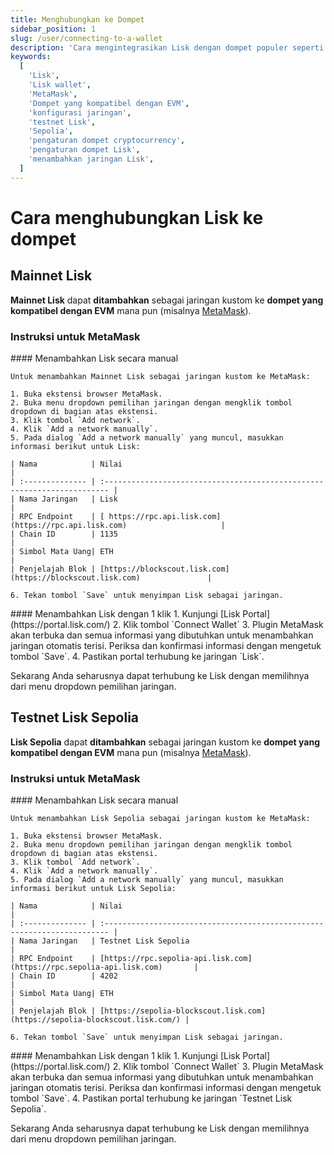 ```yaml
---
title: Menghubungkan ke Dompet
sidebar_position: 1
slug: /user/connecting-to-a-wallet
description: 'Cara mengintegrasikan Lisk dengan dompet populer seperti MetaMask.'
keywords:
  [
    'Lisk',
    'Lisk wallet',
    'MetaMask',
    'Dompet yang kompatibel dengan EVM',
    'konfigurasi jaringan',
    'testnet Lisk',
    'Sepolia',
    'pengaturan dompet cryptocurrency',
    'pengaturan dompet Lisk',
    'menambahkan jaringan Lisk',
  ]
---
```



# Cara menghubungkan Lisk ke dompet

## Mainnet Lisk

**Mainnet Lisk** dapat **ditambahkan** sebagai jaringan kustom ke **dompet yang kompatibel dengan EVM** mana pun (misalnya [MetaMask](https://metamask.io/)).

### Instruksi untuk MetaMask

<Tabs>
  <TabItem value="manual" label="Menambahkan Lisk secara manual" default>
    #### Menambahkan Lisk secara manual

    Untuk menambahkan Mainnet Lisk sebagai jaringan kustom ke MetaMask:

    1. Buka ekstensi browser MetaMask.
    2. Buka menu dropdown pemilihan jaringan dengan mengklik tombol dropdown di bagian atas ekstensi.
    3. Klik tombol `Add network`.
    4. Klik `Add a network manually`.
    5. Pada dialog `Add a network manually` yang muncul, masukkan informasi berikut untuk Lisk:

    | Nama            | Nilai                                                                      |
    | :-------------- | :----------------------------------------------------------------------- |
    | Nama Jaringan   | Lisk                                                                      |
    | RPC Endpoint    | [ https://rpc.api.lisk.com](https://rpc.api.lisk.com)                     |
    | Chain ID        | 1135                                                                     |
    | Simbol Mata Uang| ETH                                                                      |
    | Penjelajah Blok | [https://blockscout.lisk.com](https://blockscout.lisk.com)               |

    6. Tekan tombol `Save` untuk menyimpan Lisk sebagai jaringan.
  </TabItem>
  <TabItem value="1click" label="Solusi 1-Klik">
    #### Menambahkan Lisk dengan 1 klik
    1. Kunjungi [Lisk Portal](https://portal.lisk.com/)
    2. Klik tombol `Connect Wallet`
    3. Plugin MetaMask akan terbuka dan semua informasi yang dibutuhkan untuk menambahkan jaringan otomatis terisi.
    Periksa dan konfirmasi informasi dengan mengetuk tombol `Save`.
    4. Pastikan portal terhubung ke jaringan `Lisk`.
  </TabItem>
</Tabs>

Sekarang Anda seharusnya dapat terhubung ke Lisk dengan memilihnya dari menu dropdown pemilihan jaringan.


## Testnet Lisk Sepolia

**Lisk Sepolia** dapat **ditambahkan** sebagai jaringan kustom ke **dompet yang kompatibel dengan EVM** mana pun (misalnya [MetaMask](https://metamask.io/)).

### Instruksi untuk MetaMask

<Tabs>
  <TabItem value="manual" label="Menambahkan Lisk secara manual" default>
    #### Menambahkan Lisk secara manual

    Untuk menambahkan Lisk Sepolia sebagai jaringan kustom ke MetaMask:

    1. Buka ekstensi browser MetaMask.
    2. Buka menu dropdown pemilihan jaringan dengan mengklik tombol dropdown di bagian atas ekstensi.
    3. Klik tombol `Add network`.
    4. Klik `Add a network manually`.
    5. Pada dialog `Add a network manually` yang muncul, masukkan informasi berikut untuk Lisk Sepolia:

    | Nama            | Nilai                                                                      |
    | :-------------- | :----------------------------------------------------------------------- |
    | Nama Jaringan   | Testnet Lisk Sepolia                                                       |
    | RPC Endpoint    | [https://rpc.sepolia-api.lisk.com](https://rpc.sepolia-api.lisk.com)       |
    | Chain ID        | 4202                                                                     |
    | Simbol Mata Uang| ETH                                                                      |
    | Penjelajah Blok | [https://sepolia-blockscout.lisk.com](https://sepolia-blockscout.lisk.com/) |

    6. Tekan tombol `Save` untuk menyimpan Lisk sebagai jaringan.
  </TabItem>
  <TabItem value="1click" label="Solusi 1-Klik">
    #### Menambahkan Lisk dengan 1 klik
    1. Kunjungi [Lisk Portal](https://portal.lisk.com/)
    2. Klik tombol `Connect Wallet`
    3. Plugin MetaMask akan terbuka dan semua informasi yang dibutuhkan untuk menambahkan jaringan otomatis terisi.
    Periksa dan konfirmasi informasi dengan mengetuk tombol `Save`.
    4. Pastikan portal terhubung ke jaringan `Testnet Lisk Sepolia`.
  </TabItem>
</Tabs>

Sekarang Anda seharusnya dapat terhubung ke Lisk dengan memilihnya dari menu dropdown pemilihan jaringan.
